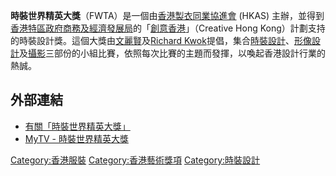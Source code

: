 '''時裝世界精英大獎'''（FWTA）是一個由[[香港製衣同業協進會|香港製衣同業協進會]] (HKAS) 主辦，並得到[[香港特區政府|香港特區政府]][[商務及經濟發展局|商務及經濟發展局]]的「[[創意香港|創意香港]]」（Creative Hong Kong）計劃支持的時裝設計獎。這個大獎由[[文麗賢|文麗賢]]及[[Richard_Kwok|Richard Kwok]]提倡，集合[[時裝設計|時裝設計]]、[[形像設計|形像設計]]及[[攝影|攝影]]三部份的小組比賽，依照每次比賽的主題而發揮，以喚起香港設計行業的熱誠。

== 外部連結 ==
* [http://www.fwta.com.hk/zh/about-us 有關「時裝世界精英大獎」] {{Wayback|url=http://www.fwta.com.hk/zh/about-us |date=20160306063128 }}
* [http://mytv.tvb.com/info/fashionworldtalentawards MyTV - 時裝世界精英大獎]{{dead link|date=2018年3月 |bot=InternetArchiveBot |fix-attempted=yes }}

{{HK-cult-stub}}

[[Category:香港服裝|Category:香港服裝]]
[[Category:香港藝術獎項|Category:香港藝術獎項]]
[[Category:時裝設計|Category:時裝設計]]
